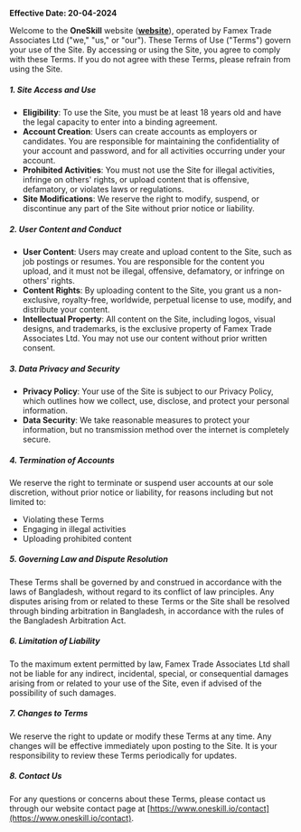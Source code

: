 **Effective Date: 20-04-2024**

Welcome to the **OneSkill** website ([**website**](https://www.oneskill.io)), operated by Famex Trade Associates Ltd ("we," "us," or "our"). These Terms of Use ("Terms") govern your use of the Site. By accessing or using the Site, you agree to comply with these Terms. If you do not agree with these Terms, please refrain from using the Site.

##### 1. Site Access and Use

- **Eligibility**: To use the Site, you must be at least 18 years old and have the legal capacity to enter into a binding agreement.
- **Account Creation**: Users can create accounts as employers or candidates. You are responsible for maintaining the confidentiality of your account and password, and for all activities occurring under your account.
- **Prohibited Activities**: You must not use the Site for illegal activities, infringe on others' rights, or upload content that is offensive, defamatory, or violates laws or regulations.
- **Site Modifications**: We reserve the right to modify, suspend, or discontinue any part of the Site without prior notice or liability.

##### 2. User Content and Conduct

- **User Content**: Users may create and upload content to the Site, such as job postings or resumes. You are responsible for the content you upload, and it must not be illegal, offensive, defamatory, or infringe on others' rights.
- **Content Rights**: By uploading content to the Site, you grant us a non-exclusive, royalty-free, worldwide, perpetual license to use, modify, and distribute your content.
- **Intellectual Property**: All content on the Site, including logos, visual designs, and trademarks, is the exclusive property of Famex Trade Associates Ltd. You may not use our content without prior written consent.

##### 3. Data Privacy and Security

- **Privacy Policy**: Your use of the Site is subject to our Privacy Policy, which outlines how we collect, use, disclose, and protect your personal information.
- **Data Security**: We take reasonable measures to protect your information, but no transmission method over the internet is completely secure.

##### 4. Termination of Accounts

We reserve the right to terminate or suspend user accounts at our sole discretion, without prior notice or liability, for reasons including but not limited to:

- Violating these Terms
- Engaging in illegal activities
- Uploading prohibited content

##### 5. Governing Law and Dispute Resolution

These Terms shall be governed by and construed in accordance with the laws of Bangladesh, without regard to its conflict of law principles. Any disputes arising from or related to these Terms or the Site shall be resolved through binding arbitration in Bangladesh, in accordance with the rules of the Bangladesh Arbitration Act.

##### 6. Limitation of Liability

To the maximum extent permitted by law, Famex Trade Associates Ltd shall not be liable for any indirect, incidental, special, or consequential damages arising from or related to your use of the Site, even if advised of the possibility of such damages.

##### 7. Changes to Terms

We reserve the right to update or modify these Terms at any time. Any changes will be effective immediately upon posting to the Site. It is your responsibility to review these Terms periodically for updates.

##### 8. Contact Us

For any questions or concerns about these Terms, please contact us through our website contact page at [https://www.oneskill.io/contact](https://www.oneskill.io/contact).

